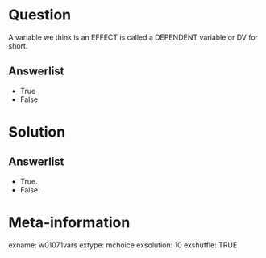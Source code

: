 Question
========
A variable we think is an EFFECT is called a DEPENDENT variable or DV for short.

Answerlist
----------
* True
* False


Solution
========

Answerlist
----------
* True.
* False.


Meta-information
================
exname: w01071vars
extype: mchoice
exsolution: 10
exshuffle: TRUE